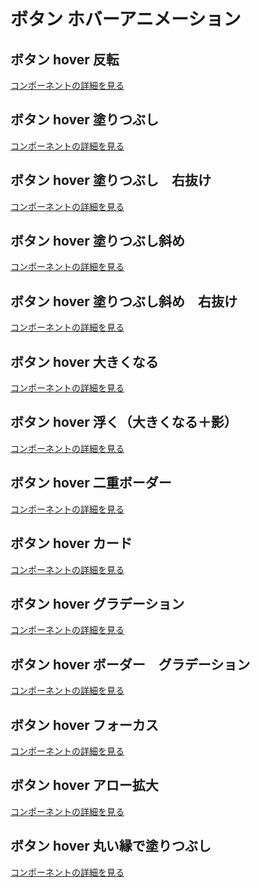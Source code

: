 # ボタン ホバーアニメーション


## ボタン hover 反転

<Story id="hover-button--inversion" />

[コンポーネントの詳細を見る](/story/hover-button--inversion)

## ボタン hover 塗りつぶし

<Story id="hover-button--fill" />

[コンポーネントの詳細を見る](/story/hover-button--fill)

## ボタン hover 塗りつぶし　右抜け

<Story id="hover-button--fill-toright" />

[コンポーネントの詳細を見る](/story/hover-button--fill-toright)

## ボタン hover 塗りつぶし斜め

<Story id="hover-button--fill-skew" />

[コンポーネントの詳細を見る](/story/hover-button--fill-skew)

## ボタン hover 塗りつぶし斜め　右抜け

<Story id="hover-button--fill-skew-toright" />

[コンポーネントの詳細を見る](/story/hover-button--fill-skew-toright)

## ボタン hover 大きくなる

<Story id="hover-button--bulk-up" />

[コンポーネントの詳細を見る](/story/hover-button--bulk-up)

## ボタン hover 浮く（大きくなる＋影）

<Story id="hover-button--float" />

[コンポーネントの詳細を見る](/story/hover-button--float)

## ボタン hover 二重ボーダー

<Story id="hover-button--double-border" />

[コンポーネントの詳細を見る](/story/hover-button--double-border)

## ボタン hover カード

<Story id="hover-button--card" />

[コンポーネントの詳細を見る](/story/hover-button--card)

## ボタン hover グラデーション

<Story id="hover-button--gradation" />

[コンポーネントの詳細を見る](/story/hover-button--gradation)

## ボタン hover ボーダー　グラデーション

<Story id="hover-button--gradation-border" />

[コンポーネントの詳細を見る](/story/hover-button--gradation-border)

## ボタン hover フォーカス

<Story id="hover-button--focus" />

[コンポーネントの詳細を見る](/story/hover-button--focus)

## ボタン hover アロー拡大

<Story id="hover-button--arrow-scale" />

[コンポーネントの詳細を見る](/story/hover-button--arrow-scale)

## ボタン hover 丸い縁で塗りつぶし

<Story id="hover-button--fill-circle" />

[コンポーネントの詳細を見る](/story/hover-button--fill-circle)
